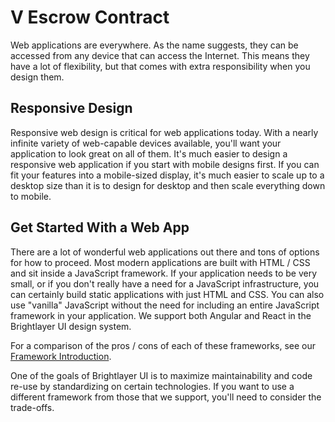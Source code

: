 <!-- KEYWORDS: V Escrow Smart Contract -->

# V Escrow Contract

Web applications are everywhere. As the name suggests, they can be accessed from any device that can access the Internet. This means they have a lot of flexibility, but that comes with extra responsibility when you design them.

## Responsive Design

Responsive web design is critical for web applications today. With a nearly infinite variety of web-capable devices available, you'll want your application to look great on all of them. It's much easier to design a responsive web application if you start with mobile designs first. If you can fit your features into a mobile-sized display, it's much easier to scale up to a desktop size than it is to design for desktop and then scale everything down to mobile.

## Get Started With a Web App

There are a lot of wonderful web applications out there and tons of options for how to proceed. Most modern applications are built with HTML / CSS and sit inside a JavaScript framework. If your application needs to be very small, or if you don't really have a need for a JavaScript infrastructure, you can certainly build static applications with just HTML and CSS. You can also use "vanilla" JavaScript without the need for including an entire JavaScript framework in your application. We support both Angular and React in the Brightlayer UI design system.

For a comparison of the pros / cons of each of these frameworks, see our [Framework Introduction](/development/frameworks-web/intro).

One of the goals of Brightlayer UI is to maximize maintainability and code re-use by standardizing on certain technologies. If you want to use a different framework from those that we support, you'll need to consider the trade-offs.
